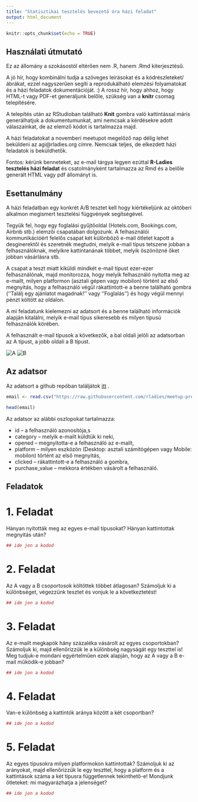 ```yaml
---
title: "Statisztikai tesztelés bevezető óra házi feladat"
output: html_document
---
```


```r
knitr::opts_chunk$set(echo = TRUE)

```

## Használati útmutató

Ez az állomány a szokásostól eltérően nem .R, hanem .Rmd kiterjesztésű.

A jó hír, hogy kombinálni tudja a szöveges leírásokat és a kódrészleteket/ábrákat, ezzel nagyszerűen segíti a reprodukálható elemzési folyamatokat és a házi feladatok dokumentációját. :) A rossz hír, hogy ahhoz, hogy HTML-t vagy PDF-et generáljunk belőle, szükség van a **knitr** csomag telepítésére.

A telepítés után az RStudioban található **Knit** gombra való kattintással máris generálhatjuk a dokumentumunkat, ami nemcsak a kérdésekre adott válaszainkat, de az elemző kódot is tartalmazza majd.

A házi feladatokat a novemberi meetupot megelőző nap délig lehet beküldeni az agi@rladies.org címre. Nemcsak teljes, de elkezdett házi feladatok is beküldhetők.

Fontos: kérünk benneteket, az e-mail tárgya legyen ezúttal **R-Ladies tesztelés házi feladat** és csatolmányként tartalmazza az Rmd és a belőle generált HTML vagy pdf állományt is.

## Esettanulmány

A házi feladatban egy konkrét A/B tesztet kell hogy kiértékeljünk az októberi alkalmon megismert tesztelési függvények segítségével. 

Tegyük fel, hogy egy foglalási gyűjtőoldal (Hotels.com, Bookings.com, Airbnb stb.) elemzői csapatában dolgozunk. A felhasználói kommunikációért felelős csapat két különböző e-mail ötletet kapott a desginerektől és szeretnék megtudni, melyik e-mail típus tetszene jobban a felhasználóknak, melyikre kattintanának többet, melyik öszönözné őket jobban vásárlásra stb.

A csapat a teszt miatt kiküldi mindkét e-mail típust ezer-ezer felhasználónak, majd monitorozza, hogy melyik felhasználó nyitotta meg az e-mailt, milyen platformon (asztali gépen vagy mobilon) történt az első megnyitás, hogy a felhasználó végül rákattintott-e a benne található gombra (''Találj egy ajánlatot magadnak!'' vagy ''Foglalás'') és hogy végül mennyi pénzt költött az oldalon.

A mi feladatunk kielemezni az adatsort és a benne található információk alapján kitalálni, melyik e-mail típus sikeresebb és milyen típusú felhasználók körében.

A felhasznált e-mail típusok a következők, a bal oldali jelöli az adatsorban az A típust, a jobb oldali a B típust.

![A](https://raw.githubusercontent.com/rladies/meetup-presentations_budapest/master/Meetup_2017_10_30/teszteles/hf/Rmd/control.png)
![B](https://raw.githubusercontent.com/rladies/meetup-presentations_budapest/master/Meetup_2017_10_30/teszteles/hf/Rmd/test.png)

## Az adatsor

Az adatsort a github repóban találjátok [itt](https://raw.githubusercontent.com/rladies/meetup-presentations_budapest/master/Meetup_2017_10_30/teszteles/data/hotels_email.csv) .

```r
email <- read.csv("https://raw.githubusercontent.com/rladies/meetup-presentations_budapest/master/Meetup_2017_10_30/teszteles/data/hotels_email.csv")

head(email)

```



Az adatsor az alábbi oszlopokat tartalmazza:

* id -- a felhasználó azonosítója,s
* category -- melyik e-mailt küldtük ki neki,
* opened -- megnyitotta-e a felhasználó az e-mailt,
* platform -- milyen eszközön (Desktop: asztali számítógépen vagy Mobile: mobilon) történt az első megnyitás,
* clicked -- rákattintott-e a felhasználó a gombra,
* purchase_value -- mekkora értékben vásárolt a felhasználó.


## Feladatok

# 1. Feladat

Hányan nyitották meg az egyes e-mail típusokat? Hányan kattintottak megnyitás után?

```r
## ide jon a kodod

```

# 2. Feladat

Az A vagy a B csoportosok költöttek többet átlagosan? Számoljuk ki a különbséget, végezzünk tesztet és vonjuk le a következtetést!

```r
## ide jon a kodod

```

# 3. Feladat 

Az e-mailt megkapók hány százaléka vásárolt az egyes csoportokban? Számoljuk ki, majd ellenőrizzük le a különbség nagyságát egy teszttel is! Meg tudjuk-e mondani egyértelműen ezek alapján, hogy az A vagy a B e-mail működik-e jobban?

```r
## ide jon a kodod
```

# 4. Feladat

Van-e különbség a kattintók aránya között a két csoportban? 
```r
## ide jon a kodod
```

# 5. Feladat

Az egyes típusokra milyen platformokon kattintottak? Számoljuk ki az arányokat, majd ellenőrizzük le egy teszttel, hogy a platform és a kattintások száma a két típusra függetlennek tekinthető-e!
Mondjunk ötleteket: mi magyarázhatja a jelenséget?

```r
## ide jon a kodod
```


